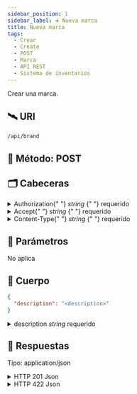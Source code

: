 ```yaml
---
sidebar_position: 1
sidebar_label: ➕ Nueva marca
title: Nueva marca
tags:
  - Crear
  - Create
  - POST
  - Marca
  - API REST
  - Sistema de inventarios
---
```



Crear una marca.

## 🛰 URI

```bash
/api/brand
```

## 🚦 Método: <SpanGreen>POST</SpanGreen>

## 🗂 Cabeceras

<details>
  <summary>
    Authorization{" "}
    <SpanYellow>
      <em>string</em>
    </SpanYellow>{" "}
    <SpanRed>requerido</SpanRed>
  </summary>
  Estamos usando el tipo de autorización Bearer: <SpanGreen>Bearer [Token]</SpanGreen>
</details>

<details>
  <summary>
    Accept{" "}
    <SpanYellow>
      <em>string</em>
    </SpanYellow>{" "}
    <SpanRed>requerido</SpanRed>
  </summary>
  Estamos usando json: <SpanGreen>application/json</SpanGreen>
</details>

<details>
  <summary>
    Content-Type{" "}
    <SpanYellow>
      <em>string</em>
    </SpanYellow>{" "}
    <SpanRed>requerido</SpanRed>
  </summary>
  Estamos usando json: <SpanGreen>application/json</SpanGreen>
</details>

## 📌 Parámetros

<SpanRed>No aplica</SpanRed>

## 🛫 Cuerpo

```json {2} title="POST /api/brand"
{
  "description": "<description>"
}
```

<details>
  <summary>description <SpanYellow><em>string</em></SpanYellow> <SpanRed>requerido</SpanRed></summary>
  Descripción de marca.

<Ul>
  <li>✅ Máximo: 255 caracteres.</li>
  <li>✅ Debe ser único.</li>
</Ul>

</details>

## 📨 Respuestas

Tipo: <SpanGreen>application/json</SpanGreen>

<details>
  <summary>
    <SpanGreen>HTTP 201 Json</SpanGreen>
  </summary>

Marca creado.

```js title="201 HTTP/1.1"
{
    "code": 201,
    "data": {
        "id": 5,
        "description": "Sabritas"
    }
}
```

</details>

<details>
  <summary>
    <SpanRed>HTTP 422 Json</SpanRed>
  </summary>

Error de validación de datos

```js title="422 HTTP/1.1"
{
  "code": 422,
  "data": {
    ...errors
  }
}
```

</details>
